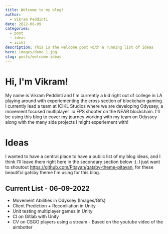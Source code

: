 ```yaml
---
title: Welcome to my blog!
author:
  - Vikram Peddinti
date: 2022-06-09
categories:
  - post
  - ideas
  - icikl
description: This is the welcome post with a running list of ideas
hero: images/demo_1.jpg
slug: posts/welcome-ideas
---
```


# Hi, I'm Vikram!

My name is Vikram Peddinti and I'm currently a kid right out of college in LA playing around with experiementing the cross section of blockchain gaming. I currently lead a team at ICIKL Studios where we are developing Odyssey, a movement focused multiplayer .io FPS shooter on the NEAR blockchain. I'll be using this blog to cover my journey working with my team on Odyssey along with the many side projects I might experiement with!

# Ideas

I wanted to have a central place to have a public list of my blog ideas, and I think I'll leave them right here in the secondary section below :). I just want to shoutout https://github.com/Pitayan/gatsby-theme-pitayan, for these beautiful gatsby theme I'm using for this blog.

## Current List - 06-09-2022

- Movement Abilities in Odyssey (Images/Gifs)
- Client Prediction + Reconiliation in Unity
- Unit testing multiplayer games in Unity
- CI on Gitlab with Unity
- CV on CSGO players using a stream - Based on the youtube video of the aimbotter
